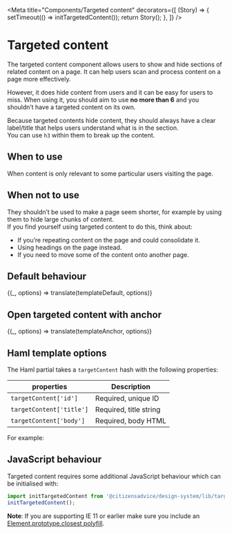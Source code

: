 

<Meta
  title="Components/Targeted content"
  decorators={[
    (Story) => {
      setTimeout(() => initTargetedContent());
      return Story();
    },
  ]}
/>

# Targeted content

The targeted content component allows users to show and hide sections of related content on a page. It can help users scan and process content on a page more effectively. 

However, it does hide content from users and it can be easy for users to miss. When using it, you should aim to use **no more than 6** and you shouldn’t have a targeted content on its own. 

Because targeted contents hide content, they should always have a clear label/title that helps users understand what is in the section.  
You can use `h3` within them to break up the content.

## When to use 

When content is only relevant to some particular users visiting the page.

## When not to use

They shouldn’t be used to make a page seem shorter, for example by using them to hide large chunks of content.  
If you find yourself using targeted content to do this, think about:

- If you’re repeating content on the page and could consolidate it.
- Using headings on the page instead.
- If you need to move some of the content onto another page.

## Default behaviour

<Preview>
  <Story
    name="Default"
    parameters={{ docs: { source: { code: templateDefault.raw } } }}
  >
    {(_, options) => translate(templateDefault, options)}
  </Story>
</Preview>

## Open targeted content with anchor

<Preview>
  <Story
    name="With anchor"
    parameters={{ docs: { source: { code: templateAnchor.raw } } }}
  >
    {(_, options) => translate(templateAnchor, options)}
  </Story>
</Preview>

## Haml template options

The Haml partial takes a `targetContent` hash with the following properties:

| properties               | Description            |
| ------------------------ | ---------------------- |
| `targetContent['id']`    | Required, unique ID    |
| `targetContent['title']` | Required, title string |
| `targetContent['body']`  | Required, body HTML    |

For example:

<Source dark="true" language="haml" code={templateDefault.raw} />

## JavaScript behaviour

Targeted content requires some additional JavaScript behaviour which can be initialised with:

```js
import initTargetedContent from '@citizensadvice/design-system/lib/targeted-content';
initTargetedContent();
```

**Note**: If you are supporting IE 11 or earlier make sure you include an [Element.prototype.closest polyfill](https://www.npmjs.com/package/element-closest).
